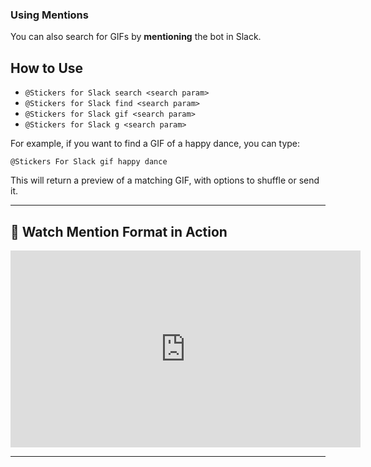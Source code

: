 ### Using Mentions

You can also search for GIFs by **mentioning** the bot in Slack.

## How to Use

- `@Stickers for Slack search <search param>`
- `@Stickers for Slack find <search param>`
- `@Stickers for Slack gif <search param>`
- `@Stickers for Slack g <search param>`


For example, if you want to find a GIF of a happy dance, you can type:
```
@Stickers For Slack gif happy dance
```
This will return a preview of a matching GIF, with options to shuffle or send it.

---

## 🎥 **Watch Mention Format in Action**
<iframe
  width="560"
  height="315"
  src="https://youtube.com/embed/x7oZCy2eopQ"
  title="Mention"
  frameborder="0"
  allow="accelerometer; autoplay; clipboard-write; encrypted-media; gyroscope; picture-in-picture"
  allowfullscreen
></iframe>

---
